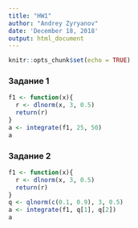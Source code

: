 ---
title: "HW1"
author: "Andrey Zyryanov"
date: 'December 18, 2018'
output: html_document
---

```{r setup, include=FALSE}
knitr::opts_chunk$set(echo = TRUE)
```

### Задание 1

```{r}
f1 <- function(x){
  r <- dlnorm(x, 3, 0.5)
  return(r)
}
a <- integrate(f1, 25, 50)
a
```

### Задание 2

```{r}
f1 <- function(x){
  r <- dlnorm(x, 3, 0.5)
  return(r)
}
q <- qlnorm(c(0.1, 0.9), 3, 0.5)
a <- integrate(f1, q[1], q[2])
a
```